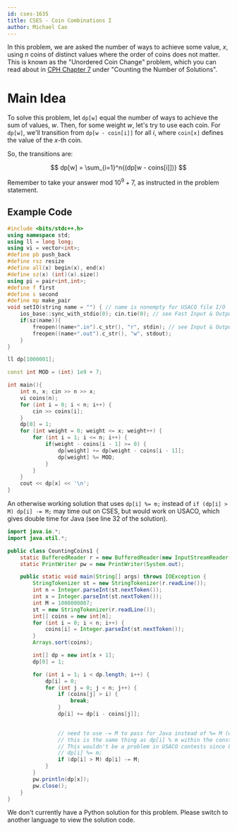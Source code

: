 ```yaml
---
id: cses-1635
title: CSES - Coin Combinations I
author: Michael Cao
---
```


In this problem, we are asked the number of ways to achieve some value, $x$, using $n$ coins of distinct values where the order of coins does not matter. This is known as the "Unordered Coin Change" problem, which you can read about in [CPH Chapter 7](/CPH.pdf) under "Counting the Number of Solutions".

# Main Idea

To solve this problem, let $\texttt{dp[w]}$ equal the number of ways to achieve the sum of values, $w$. Then, for some weight $w$, let's try to use each coin. For $\texttt{dp[w]}$, we'll transition from $\texttt{dp[w - coin[i]]}$ for all $i$, where $\texttt{coin[x]}$ defines the value of the $x$-th coin.

So, the transitions are:

$$
dp[w] = \sum_{i=1}^n{(dp[w - coins[i]])}
$$

<Warning>

Remember to take your answer mod $10^9 + 7$, as instructed in the problem statement.

</Warning>

## Example Code

<LanguageSection>

<CPPSection>

```cpp
#include <bits/stdc++.h>
using namespace std;
using ll = long long;
using vi = vector<int>;
#define pb push_back
#define rsz resize
#define all(x) begin(x), end(x)
#define sz(x) (int)(x).size()
using pi = pair<int,int>;
#define f first
#define s second
#define mp make_pair
void setIO(string name = "") { // name is nonempty for USACO file I/O
    ios_base::sync_with_stdio(0); cin.tie(0); // see Fast Input & Output
    if(sz(name)){
        freopen((name+".in").c_str(), "r", stdin); // see Input & Output
        freopen((name+".out").c_str(), "w", stdout);
    }
}

ll dp[1000001];

const int MOD = (int) 1e9 + 7;

int main(){
    int n, x; cin >> n >> x;
    vi coins(n);
    for (int i = 0; i < n; i++) {
        cin >> coins[i];
    }
    dp[0] = 1;
    for (int weight = 0; weight <= x; weight++) {
        for (int i = 1; i <= n; i++) {
            if(weight - coins[i - 1] >= 0) {
                dp[weight] += dp[weight - coins[i - 1]];
                dp[weight] %= MOD;
            }
        }
    }
    cout << dp[x] << '\n';
}
```

</CPPSection>

<JavaSection>

<Info title="Note">

An otherwise working solution that uses `dp[i] %= m;` instead of `if (dp[i] > M) dp[i] -= M;` may time out on CSES, but would work on USACO, which gives double time for Java (see line 32 of the solution).

</Info>

```java
import java.io.*;
import java.util.*;

public class CountingCoins1 {
    static BufferedReader r = new BufferedReader(new InputStreamReader(System.in));
    static PrintWriter pw = new PrintWriter(System.out);

    public static void main(String[] args) throws IOException {
        StringTokenizer st = new StringTokenizer(r.readLine());
        int n = Integer.parseInt(st.nextToken());
        int x = Integer.parseInt(st.nextToken());
        int M = 1000000007;
        st = new StringTokenizer(r.readLine());
        int[] coins = new int[n];
        for (int i = 0; i < n; i++) {
            coins[i] = Integer.parseInt(st.nextToken());
        }
        Arrays.sort(coins);

        int[] dp = new int[x + 1];
        dp[0] = 1;

        for (int i = 1; i < dp.length; i++) {
            dp[i] = 0;
            for (int j = 0; j < n; j++) {
                if (coins[j] > i) {
                    break;
                }
                dp[i] += dp[i - coins[j]];

               
                // need to use -= M to pass for Java instead of %= M (which works in c++) to save time
                // this is the same thing as dp[i] % m within the constraints of this problem (dp[i] can never be > 2*M since we are only adding)
                // This wouldn't be a problem in USACO contests since USACO gives 2x time for java, but CSES doesn't
                // dp[i] %= m;
                if (dp[i] > M) dp[i] -= M;
            }
        }
        pw.println(dp[x]);
        pw.close();
    }
}
```

</JavaSection>

<PySection>
<IncompleteSection>

We don't currently have a Python solution for this problem. Please switch to another language to view the solution code.

</IncompleteSection>
</PySection>

</LanguageSection>
